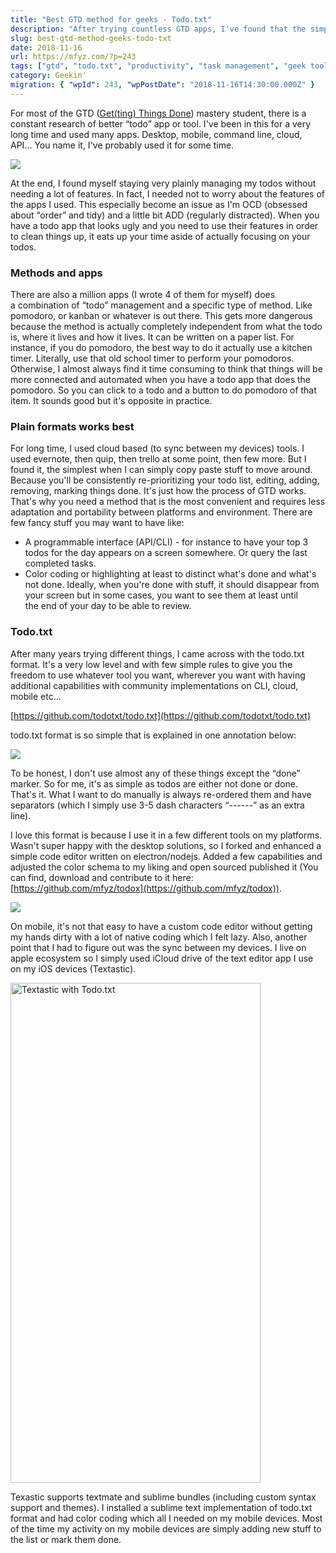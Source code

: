 ```yaml
---
title: "Best GTD method for geeks - Todo.txt"
description: "After trying countless GTD apps, I've found that the simple, plain text format of Todo.txt works best for me. I'll share why I love its flexibility and how I use it across my devices, even with a custom editor I built."
slug: best-gtd-method-geeks-todo-txt
date: 2018-11-16
url: https://mfyz.com/?p=243
tags: ["gtd", "todo.txt", "productivity", "task management", "geek tools"]
category: Geekin'
migration: { "wpId": 243, "wpPostDate": "2018-11-16T14:30:00.000Z" }
---
```



For most of the GTD ([Get(ting) Things Done](https://en.wikipedia.org/wiki/Getting_Things_Done)) mastery student, there is a constant research of better “todo” app or tool. I've been in this for a very long time and used many apps. Desktop, mobile, command line, cloud, API... You name it, I've probably used it for some time.

![](/images/archive/en/2020/05/GTD-workflow-resized_flhy4a.png?fit=860%2C856&ssl=1)

At the end, I found myself staying very plainly managing my todos without needing a lot of features. In fact, I needed not to worry about the features of the apps I used. This especially become an issue as I'm OCD (obsessed about “order” and tidy) and a little bit ADD (regularly distracted). When you have a todo app that looks ugly and you need to use their features in order to clean things up, it eats up your time aside of actually focusing on your todos.

### Methods and apps

There are also a million apps (I wrote 4 of them for myself) does a combination of “todo” management and a specific type of method. Like pomodoro, or kanban or whatever is out there. This gets more dangerous because the method is actually completely independent from what the todo is, where it lives and how it lives. It can be written on a paper list. For instance, if you do pomodoro, the best way to do it actually use a kitchen timer. Literally, use that old school timer to perform your pomodoros. Otherwise, I almost always find it time consuming to think that things will be more connected and automated when you have a todo app that does the pomodoro. So you can click to a todo and a button to do pomodoro of that item. It sounds good but it's opposite in practice.

### Plain formats works best

For long time, I used cloud based (to sync between my devices) tools. I used evernote, then quip, then trello at some point, then few more. But I found it, the simplest when I can simply copy paste stuff to move around. Because you'll be consistently re-prioritizing your todo list, editing, adding, removing, marking things done. It's just how the process of GTD works. That's why you need a method that is the most convenient and requires less adaptation and portability between platforms and environment. There are few fancy stuff you may want to have like:

- A programmable interface (API/CLI) - for instance to have your top 3 todos for the day appears on a screen somewhere. Or query the last completed tasks.
- Color coding or highlighting at least to distinct what's done and what's not done. Ideally, when you're done with stuff, it should disappear from your screen but in some cases, you want to see them at least until the end of your day to be able to review.

### Todo.txt

After many years trying different things, I came across with the todo.txt format. It's a very low level and with few simple rules to give you the freedom to use whatever tool you want, wherever you want with having additional capabilities with community implementations on CLI, cloud, mobile etc...

[https://github.com/todotxt/todo.txt](https://github.com/todotxt/todo.txt)

todo.txt format is so simple that is explained in one annotation below:

![](/images/archive/en/2020/05/description_jlfcei.png)

To be honest, I don't use almost any of these things except the “done” marker. So for me, it's as simple as todos are either not done or done. That's it. What I want to do manually is always re-ordered them and have separators (which I simply use 3-5 dash characters “------” as an extra line).

I love this format is because I use it in a few different tools on my platforms. Wasn't super happy with the desktop solutions, so I forked and enhanced a simple code editor written on electron/nodejs. Added a few capabilities and adjusted the color schema to my liking and open sourced published it (You can find, download and contribute to it here: [https://github.com/mfyz/todox](https://github.com/mfyz/todox)).

![](/images/archive/en/2020/05/Screen-Shot-2018-11-16-at-1.34.55-AM_io8913.jpg)

On mobile, it's not that easy to have a custom code editor without getting my hands dirty with a lot of native coding which I felt lazy. Also, another point that I had to figure out was the sync between my devices. I live on apple ecosystem so I simply used iCloud drive of the text editor app I use on my iOS devices (Textastic).

<Image
  src="/images/archive/en/2020/05/IMG_8DBF1CC8F853-1_kz3tjb.jpg"
  width="400"
  height="800"
  alt="Textastic with Todo.txt"
/>

Texastic supports textmate and sublime bundles (including custom syntax support and themes). I installed a sublime text implementation of todo.txt format and had color coding which all I needed on my mobile devices. Most of the time my activity on my mobile devices are simply adding new stuff to the list or mark them done.

